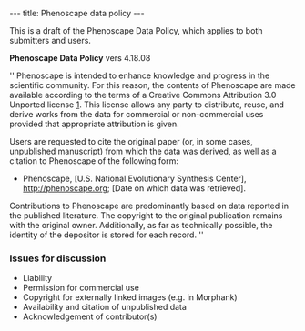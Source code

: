 ---
title: Phenoscape data policy
---

This is a draft of the Phenoscape Data Policy, which applies to both submitters and users.

'''Phenoscape Data Policy'''
vers 4.18.08

''
Phenoscape is intended to enhance knowledge and progress in the scientific community.  For this reason, the contents of Phenoscape are made available according to the terms of a Creative Commons Attribution 3.0 Unported license [http://creativecommons.org/licenses/by/3.0/]. This license allows any party to distribute, reuse, and derive works from the data for commercial or non-commercial uses provided that appropriate attribution is given.

Users are requested to cite the original paper (or, in some cases, unpublished manuscript) from which the data was derived, as well as a citation to Phenoscape of the following form:

* Phenoscape, [U.S. National Evolutionary Synthesis Center], http://phenoscape.org; [Date on which data was retrieved].

Contributions to Phenoscape are predominantly based on data reported in the published literature.  The copyright to the original publication remains with the original owner. Additionally, as far as technically possible, the identity of the depositor is stored for each record.
''

===Issues for discussion===
* Liability
* Permission for commercial use
* Copyright for externally linked images (e.g. in Morphank)
* Availability and citation of unpublished data
* Acknowledgement of contributor(s)